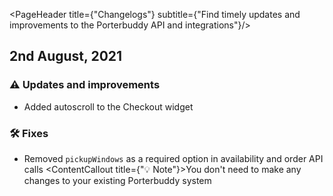 
<PageHeader title={"Changelogs"} subtitle={"Find timely updates and improvements to the Porterbuddy API and integrations"}/>

## 2nd August, 2021
### ⚠️ Updates and improvements
- Added autoscroll to the Checkout widget

### 🛠 Fixes
- Removed `pickupWindows` as a required option in availability and order API calls
<ContentCallout title={"💡 Note"}>You don't need to make any changes to your existing Porterbuddy system</ContentCallout>